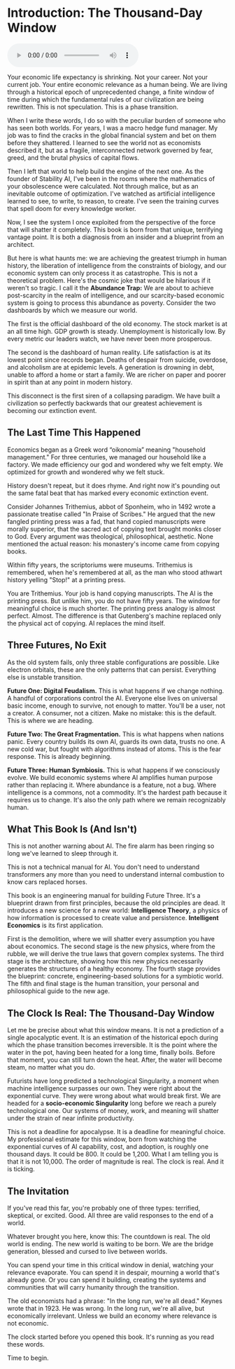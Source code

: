 # Introduction: The Thousand-Day Window

<audio controls className="w-full mt-6">
  <source
    src="https://storage.googleapis.com/webstatics.ii.inc/Introduction-TLE.mp3"
    type="audio/mp3"
  />
</audio>

Your economic life expectancy is shrinking. Not your career. Not your current job. Your entire economic relevance as a human being. We are living through a historical epoch of unprecedented change, a finite window of time during which the fundamental rules of our civilization are being rewritten. This is not speculation. This is a phase transition.

When I write these words, I do so with the peculiar burden of someone who has seen both worlds. For years, I was a macro hedge fund manager. My job was to find the cracks in the global financial system and bet on them before they shattered. I learned to see the world not as economists described it, but as a fragile, interconnected network governed by fear, greed, and the brutal physics of capital flows.

Then I left that world to help build the engine of the next one. As the founder of Stability AI, I've been in the rooms where the mathematics of your obsolescence were calculated. Not through malice, but as an inevitable outcome of optimization. I've watched as artificial intelligence learned to see, to write, to reason, to create. I've seen the training curves that spell doom for every knowledge worker.

Now, I see the system I once exploited from the perspective of the force that will shatter it completely. This book is born from that unique, terrifying vantage point. It is both a diagnosis from an insider and a blueprint from an architect.

But here is what haunts me: we are achieving the greatest triumph in human history, the liberation of intelligence from the constraints of biology, and our economic system can only process it as catastrophe. This is not a theoretical problem. Here's the cosmic joke that would be hilarious if it weren't so tragic. I call it the **Abundance Trap:** We are about to achieve post-scarcity in the realm of intelligence, and our scarcity-based economic system is going to process this abundance as poverty. Consider the two dashboards by which we measure our world.

The first is the official dashboard of the old economy. The stock market is at an all time high. GDP growth is steady. Unemployment is historically low. By every metric our leaders watch, we have never been more prosperous.

The second is the dashboard of human reality. Life satisfaction is at its lowest point since records began. Deaths of despair from suicide, overdose, and alcoholism are at epidemic levels. A generation is drowning in debt, unable to afford a home or start a family. We are richer on paper and poorer in spirit than at any point in modern history.

This disconnect is the first siren of a collapsing paradigm. We have built a civilization so perfectly backwards that our greatest achievement is becoming our extinction event.

## The Last Time This Happened

Economics began as a Greek word “oikonomía” meaning "household management." For three centuries, we managed our household like a factory. We made efficiency our god and wondered why we felt empty. We optimized for growth and wondered why we felt stuck.

History doesn't repeat, but it does rhyme. And right now it's pounding out the same fatal beat that has marked every economic extinction event.

Consider Johannes Trithemius, abbot of Sponheim, who in 1492 wrote a passionate treatise called "In Praise of Scribes." He argued that the new fangled printing press was a fad, that hand copied manuscripts were morally superior, that the sacred act of copying text brought monks closer to God. Every argument was theological, philosophical, aesthetic. None mentioned the actual reason: his monastery's income came from copying books.

Within fifty years, the scriptoriums were museums. Trithemius is remembered, when he's remembered at all, as the man who stood athwart history yelling "Stop\!" at a printing press.

You are Trithemius. Your job is hand copying manuscripts. The AI is the printing press. But unlike him, you do not have fifty years. The window for meaningful choice is much shorter. The printing press analogy is almost perfect. Almost. The difference is that Gutenberg's machine replaced only the physical act of copying. AI replaces the mind itself.

## Three Futures, No Exit

As the old system fails, only three stable configurations are possible. Like electron orbitals, these are the only patterns that can persist. Everything else is unstable transition.

**Future One: Digital Feudalism.** This is what happens if we change nothing. A handful of corporations control the AI. Everyone else lives on universal basic income, enough to survive, not enough to matter. You'll be a user, not a creator. A consumer, not a citizen. Make no mistake: this is the default. This is where we are heading.

**Future Two: The Great Fragmentation.** This is what happens when nations panic. Every country builds its own AI, guards its own data, trusts no one. A new cold war, but fought with algorithms instead of atoms. This is the fear response. This is already beginning.

**Future Three: Human Symbiosis.** This is what happens if we consciously evolve. We build economic systems where AI amplifies human purpose rather than replacing it. Where abundance is a feature, not a bug. Where intelligence is a commons, not a commodity. It's the hardest path because it requires us to change. It's also the only path where we remain recognizably human.

## What This Book Is (And Isn't)

This is not another warning about AI. The fire alarm has been ringing so long we've learned to sleep through it.

This is not a technical manual for AI. You don't need to understand transformers any more than you need to understand internal combustion to know cars replaced horses.

This book is an engineering manual for building Future Three. It's a blueprint drawn from first principles, because the old principles are dead. It introduces a new science for a new world: **Intelligence Theory**, a physics of how information is processed to create value and persistence. **Intelligent Economics** is its first application.

First is the demolition, where we will shatter every assumption you have about economics. The second stage is the new physics, where from the rubble, we will derive the true laws that govern complex systems. The third stage is the architecture, showing how this new physics necessarily generates the structures of a healthy economy. The fourth stage provides the blueprint: concrete, engineering-based solutions for a symbiotic world. The fifth and final stage is the human transition, your personal and philosophical guide to the new age.

## The Clock Is Real: The Thousand-Day Window

Let me be precise about what this window means. It is not a prediction of a single apocalyptic event. It is an estimation of the historical epoch during which the phase transition becomes irreversible. It is the point where the water in the pot, having been heated for a long time, finally boils. Before that moment, you can still turn down the heat. After, the water will become steam, no matter what you do.

Futurists have long predicted a technological Singularity, a moment when machine intelligence surpasses our own. They were right about the exponential curve. They were wrong about what would break first. We are headed for a **socio-economic Singularity** long before we reach a purely technological one. Our systems of money, work, and meaning will shatter under the strain of near infinite productivity.

This is not a deadline for apocalypse. It is a deadline for meaningful choice. My professional estimate for this window, born from watching the exponential curves of AI capability, cost, and adoption, is roughly one thousand days. It could be 800\. It could be 1,200. What I am telling you is that it is not 10,000. The order of magnitude is real. The clock is real. And it is ticking.

## The Invitation

If you've read this far, you're probably one of three types: terrified, skeptical, or excited. Good. All three are valid responses to the end of a world.

Whatever brought you here, know this: The countdown is real. The old world is ending. The new world is waiting to be born. We are the bridge generation, blessed and cursed to live between worlds.

You can spend your time in this critical window in denial, watching your relevance evaporate. You can spend it in despair, mourning a world that's already gone. Or you can spend it building, creating the systems and communities that will carry humanity through the transition.

The old economists had a phrase: "In the long run, we're all dead." Keynes wrote that in 1923\. He was wrong. In the long run, we're all alive, but economically irrelevant. Unless we build an economy where relevance is not economic.

The clock started before you opened this book. It's running as you read these words.

Time to begin.
